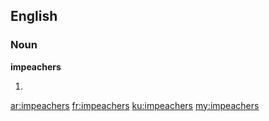 ==English==

===Noun===
'''impeachers'''

# {{plural of|impeacher}}

[[ar:impeachers]]
[[fr:impeachers]]
[[ku:impeachers]]
[[my:impeachers]]